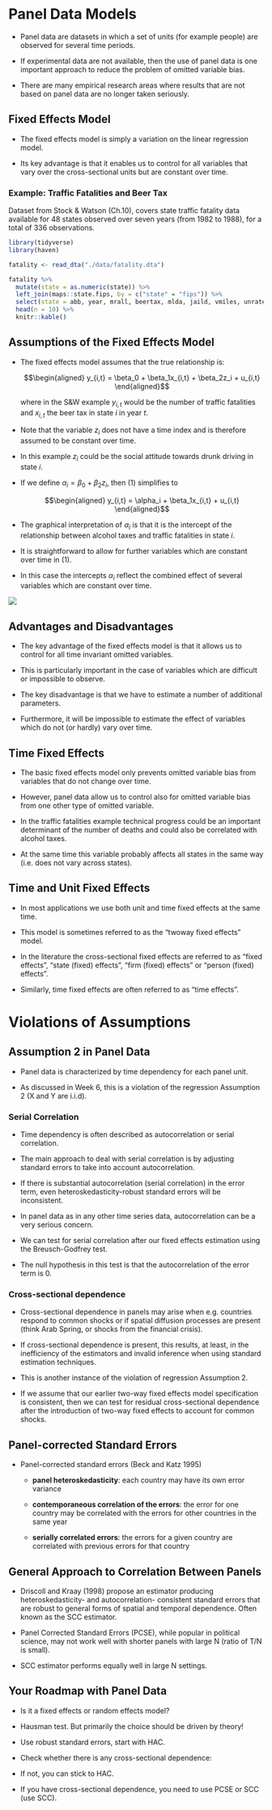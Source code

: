 # Panel Data Models

- Panel data are datasets in which a set of units (for example people) are
observed for several time periods.

- If experimental data are not available, then the use of panel data is
one important approach to reduce the problem of omitted variable bias.

- There are many empirical research areas where results that are not based
on panel data are no longer taken seriously.

## Fixed Effects Model

- The fixed effects model is simply a variation on the linear regression
model.

- Its key advantage is that it enables us to control for all variables
that vary over the cross-sectional units but are constant over time.

### Example: Traffic Fatalities and Beer Tax

Dataset from Stock & Watson (Ch.10), covers state traffic fatality data
available for 48 states observed over seven years (from 1982 to 1988), for a total of 336 observations. 

```r
library(tidyverse)
library(haven)

fatality <- read_dta("./data/fatality.dta")

fatality %>%
  mutate(state = as.numeric(state)) %>% 
  left_join(maps::state.fips, by = c("state" = "fips")) %>% 
  select(state = abb, year, mrall, beertax, mlda, jaild, vmiles, unrate, perinc) %>% 
  head(n = 10) %>% 
  knitr::kable()

```

## Assumptions of the Fixed Effects Model

- The fixed effects model assumes that the true relationship is:

    $$\begin{aligned}
    y_{i,t} = \beta_0 + \beta_1x_{i,t} + \beta_2z_i + u_{i,t} \end{aligned}$$
    
    where in the S&W example $y_{i,t}$ would be the number of traffic
    fatalities and $x_{i,t}$ the beer tax in state $i$ in year $t$.

- Note that the variable $z_i$ does not have a time index and is therefore
assumed to be constant over time.

- In this example $z_i$ could be the social attitude towards drunk driving
in state $i$.

- If we define $\alpha_i = \beta_0 + \beta_2z_i$, then (1) simplifies to

    $$\begin{aligned}
    y_{i,t} = \alpha_i + \beta_1x_{i,t} + u_{i,t} \end{aligned}$$

- The graphical interpretation of $\alpha_i$ is that it is the intercept
of the relationship between alcohol taxes and traffic fatalities in
state $i$.

- It is straightforward to allow for further variables which are constant
over time in (1).

- In this case the intercepts $\alpha_i$ reflect the combined effect of
several variables which are constant over time.

![](./img/fixed_effects.png)

## Advantages and Disadvantages

- The key advantage of the fixed effects model is that it allows us to
control for all time invariant omitted variables.

- This is particularly important in the case of variables which are
difficult or impossible to observe.

- The key disadvantage is that we have to estimate a number of additional
parameters.

- Furthermore, it will be impossible to estimate the effect of variables
which do not (or hardly) vary over time.

## Time Fixed Effects

- The basic fixed effects model only prevents omitted variable bias from
variables that do not change over time.

- However, panel data allow us to control also for omitted variable bias
from one other type of omitted variable.

- In the traffic fatalities example technical progress could be an
important determinant of the number of deaths and could also be
correlated with alcohol taxes.

- At the same time this variable probably affects all states in the same
way (i.e. does not vary across states).

## Time and Unit Fixed Effects

- In most applications we use both unit and time fixed effects at the
same time.

- This model is sometimes referred to as the “twoway fixed effects” model.

- In the literature the cross-sectional fixed effects are referred to as
“fixed effects”, “state (fixed) effects”, “firm (fixed) effects” or
“person (fixed) effects”.

- Similarly, time fixed effects are often referred to as “time effects”.

# Violations of Assumptions

## Assumption 2 in Panel Data

- Panel data is characterized by time dependency for each panel unit.

- As discussed in Week 6, this is a violation of the regression Assumption
2 (X and Y are i.i.d).

### Serial Correlation

- Time dependency is often described as autocorrelation or serial correlation.

- The main approach to deal with serial correlation is by adjusting standard errors to take into account autocorrelation.

- If there is substantial autocorrelation (serial correlation) in the error term, even heteroskedasticity-robust standard errors will be inconsistent.

- In panel data as in any other time series data, autocorrelation can be a very serious concern.

- We can test for serial correlation after our fixed effects estimation using the Breusch-Godfrey test.

- The null hypothesis in this test is that the autocorrelation of the error term is 0.

### Cross-sectional dependence

- Cross-sectional dependence in panels may arise when e.g. countries respond to common shocks or if spatial diffusion processes are present (think Arab Spring, or shocks from the financial crisis).

- If cross-sectional dependence is present, this results, at least, in the inefficiency of the estimators and invalid inference when using standard estimation techniques.

- This is another instance of the violation of regression Assumption 2.

- If we assume that our earlier two-way fixed effects model specification is consistent, then we can test for residual cross-sectional dependence
after the introduction of two-way fixed effects to account for common shocks.

## Panel-corrected Standard Errors

- Panel-corrected standard errors (Beck and Katz 1995)

    - **panel heteroskedasticity**: each country may have its own error variance

    - **contemporaneous correlation of the errors**: the error for one country may be correlated with the errors for other countries in the same year

    - **serially correlated errors**: the errors for a given country are correlated with previous errors for that country

## General Approach to Correlation Between Panels

- Driscoll and Kraay (1998) propose an estimator producing heteroskedasticity- and autocorrelation- consistent standard errors that are robust to general forms of spatial and temporal dependence. Often known as the SCC estimator.

- Panel Corrected Standard Errors (PCSE), while popular in political science, may not work well with shorter panels with large N (ratio of T/N is small).

- SCC estimator performs equally well in large N settings.

## Your Roadmap with Panel Data

- Is it a fixed effects or random effects model?

- Hausman test. But primarily the choice should be driven by theory!

- Use robust standard errors, start with HAC.

- Check whether there is any cross-sectional dependence:

- If not, you can stick to HAC.

- If you have cross-sectional dependence, you need to use PCSE or SCC (use SCC).

